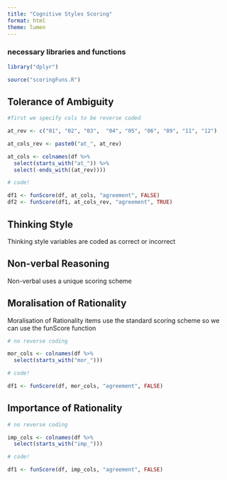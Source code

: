 ```yaml
---
title: "Cognitive Styles Scoring"
format: html
theme: lumen
---
```


### necessary libraries and functions

```r

library("dplyr")

source("scoringFuns.R")

```


## Tolerance of Ambiguity

```r
#first we specify cols to be reverse coded

at_rev <- c("01", "02", "03",  "04", "05", "06", "09", "11", "12")

at_cols_rev <- paste0("at_", at_rev)

at_cols <- colnames(df %>%
  select(starts_with("at_")) %>%
  select(-ends_with((at_rev))))

# code!

df1 <- funScore(df, at_cols, "agreement", FALSE)
df2 <- funScore(df1, at_cols_rev, "agreement", TRUE)

```

## Thinking Style

Thinking style variables are coded as correct or incorrect

## Non-verbal Reasoning 

Non-verbal uses a unique scoring scheme

## Moralisation of Rationality

Moralisation of Rationality items use the standard scoring scheme so we can use the funScore function

```r

# no reverse coding

mor_cols <- colnames(df %>%
  select(starts_with("mor_")))

# code!

df1 <- funScore(df, mor_cols, "agreement", FALSE)


```

## Importance of Rationality

```r

# no reverse coding

imp_cols <- colnames(df %>%
  select(starts_with("imp_")))

# code!

df1 <- funScore(df, imp_cols, "agreement", FALSE)


```